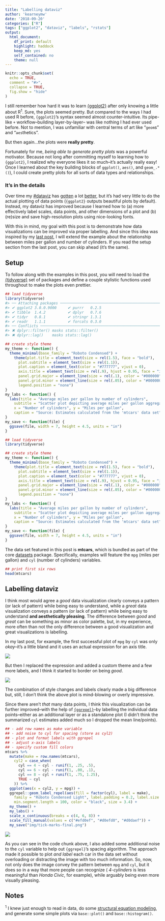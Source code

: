 ```yaml
---
title: "Labelling dataviz"
author: 'kearneymw'
date: '2018-09-20'
categories: ["R"]
tags: ["ggplot2", "dataviz", "labels", "rstats"]
output: 
  html_document: 
    df_print: default
    highlight: haddock
    keep_md: yes
    self_contained: no
    theme: null
---
```


```r
knitr::opts_chunk$set(
  echo = TRUE, 
  comment = "#>", 
  collapse = TRUE,
  fig.show = "hide"
)
```


I still remember how hard it was to learn [{ggplot2}](https://ggplot2.tidyverse.org)
after only knowing a little about R<sup>1</sup>. Sure, the plots seemed pretty. 
But compared to the ways I had used R before, `{ggplot2}`'s syntax seemed almost 
counter-intuitive. Its pipe-like `+` workflow–building layer-by-layer–
was like nothing I had ever used before. Not to mention, I was unfamiliar 
with central terms of art like "`geom`s" and "`aes`thetics". 

But then again...the plots were **really pretty**.

Fortunately for me, _being able to generate pretty plots_ was a powerful 
motivator. Because not long after committing myself to learning how to `{ggplot2}`, 
I realized why everyone likes it so much–it's actually really 
easy! Once I learned about the key building blocks of `ggplot()`, `aes()`, 
and `geom_.*()`), I could create pretty plots for all sorts of data types and 
relationships.

### It's in the details

Over time my [#dataviz](https://twitter.com/search?q=%23rstats%20%23dataviz&src=typed_query&f=image)
has [gotten](https://twitter.com/kearneymw/status/762833157578162180/photo/1) a lot [better](https://twitter.com/kearneymw/status/1040702237310365701/photo/1), but it's had very little 
to do the actual plotting of data points (`{ggplot2}` outputs beautiful plots by 
default). Instead, my dataviz has improved because I learned how to (a) more 
effectively label scales, data points, and other dimensions of a plot and (b) 
(re)size and save high-resolution plots using nice-looking fonts.

With this in mind, my goal with this post is to demonstrate how data 
visualizations can be improved via proper labelling. And since this idea was 
inspired by my [last post](../post/2018-09-17-tick-marks-var-names-and-ggplot2),
I will extend the example about the relationship between miles per gallon and 
number of cylinders. If you read the setup section from the last post, you can 
skip ahead (it's the same).

## Setup

To follow along with the examples in this post, you will need to load the 
[{tidyverse}](https://tidyverse.org) set of packages and define a couple stylistic 
functions used throughout to make the plots even prettier.

```r
## load tidyverse
library(tidyverse)
#> ── Attaching packages ───────────────────────────────────────────────────── tidyverse 1.2.1 ──
#> ✔ ggplot2 3.0.0.9000     ✔ purrr   0.2.5     
#> ✔ tibble  1.4.2          ✔ dplyr   0.7.6     
#> ✔ tidyr   0.8.1          ✔ stringr 1.3.1     
#> ✔ readr   1.1.1          ✔ forcats 0.3.0
#> ── Conflicts ──────────────────────────────────────────────────────── tidyverse_conflicts() ──
#> ✖ dplyr::filter() masks stats::filter()
#> ✖ dplyr::lag()    masks stats::lag()

## create style theme
my_theme <- function() {
  theme_minimal(base_family = "Roboto Condensed") + 
    theme(plot.title = element_text(size = rel(1.5), face = "bold"), 
      plot.subtitle = element_text(size = rel(1.1)),
      plot.caption = element_text(color = "#777777", vjust = 0),
      axis.title = element_text(size = rel(.9), hjust = 0.95, face = "italic"),
      panel.grid.major = element_line(size = rel(.1), color = "#000000"), 
      panel.grid.minor = element_line(size = rel(.05), color = "#000000"), 
      legend.position = "none")
}
my_labs <- function() {
  labs(title = "Average miles per gallon by number of cylinders", 
    subtitle = "Scatter plot depicting average miles per gallon aggregated by number of cylinders",
    x = "Number of cylinders", y = "Miles per gallon",
    caption = "Source: Estimates calculated from the 'mtcars' data set")
}
my_save <- function(file) {
  ggsave(file, width = 7, height = 4.5, units = "in")
}
```

```r
## load tidyverse
library(tidyverse)

## create style theme
my_theme <- function() {
  theme_minimal(base_family = "Roboto Condensed") + 
    theme(plot.title = element_text(size = rel(1.5), face = "bold"), 
      plot.subtitle = element_text(size = rel(1.1)),
      plot.caption = element_text(color = "#777777", vjust = 0),
      axis.title = element_text(size = rel(.9), hjust = 0.95, face = "italic"),
      panel.grid.major = element_line(size = rel(.1), color = "#000000"), 
      panel.grid.minor = element_line(size = rel(.05), color = "#000000"), 
      legend.position = "none")
}
my_labs <- function() {
  labs(title = "Average miles per gallon by number of cylinders", 
    subtitle = "Scatter plot depicting average miles per gallon aggregated by number of cylinders",
    x = "Number of cylinders", y = "Miles per gallon",
    caption = "Source: Estimates calculated from the 'mtcars' data set")
}
my_save <- function(file) {
  ggsave(file, width = 7, height = 4.5, units = "in")
}
```

The data set featured in this post is **mtcars**, which is bundled as part of 
the core [datasets](https://stat.ethz.ch/R-manual/R-devel/library/datasets/html/mtcars.html) 
package. Specifically, examples will feature the `mpg` (miles per gallon) 
and `cyl` (number of cylinders) variables.

```r
## print first six rows
head(mtcars)
```

## Labelling dataviz

I think most would agree a _good_ data visualization clearly 
conveys a pattern (or lack of pattern) while being easy to understand, while a 
_great_ data visualization conveys a pattern (or lack of pattern) while 
being easy to understand **and aesthetically pleasing**. The difference between
_good_ and _great_ can be something as minor as color palette, but, in my 
experience, more often than not the only difference between a good visualization
and great visualizations is labelling.

In my last post, for example, the first successful plot of `mpg` by `cyl` was 
only _okay_–it's a little bland and it uses an actual expression for an axis title.

<p style="align:center"> <img src="../img/tick-marks.png"> </p>

But then I replaced the expression and added a custom theme and a few more labels, 
and I think it started to border on being _good_.

<p style="align:center"> <img src="../img/with-labs.png"> </p>

The combination of style changes and labels clearly made a big difference but, still, 
I don't think the above plot is mind-blowing or overly impressive.

Since there aren't _that_ many data points, I think this visualization can be 
further improved–with the help of [`{ggrepel}`](https://github.com/slowkow/ggrepel)–by 
labelling the individual data points–either as an additional layer or as a 
standalone plot (I didn't think the summarized `cyl` estimates added much so I 
dropped the mean line/points).

```r
## - add row names as make variable
## - add noise to cyl for spacing (store as cyl2)
## - plot and format labels with ggrepel
## - adjust x-axis labels
## - specify custom fill colors
mtcars %>%
  mutate(make = row.names(mtcars),
    cyl2 = case_when(
      cyl == 4 ~ cyl - runif(1, .25, .5),
      cyl == 6 ~ cyl - runif(1, .00, .1),
      cyl == 8 ~ cyl + runif(1, .75, 1.25), 
      TRUE ~ cyl
    )) %>%
  ggplot(aes(x = cyl2, y = mpg)) + 
  ggrepel::geom_label_repel(aes(fill = factor(cyl), label = make), 
    family = "Roboto Condensed Light", label.padding = 0.2, label.size = .25, 
    min.segment.length = 100, color = "black", size = 3.4) + 
  my_theme() + 
  my_labs() + 
  scale_x_continuous(breaks = c(4, 6, 8)) + 
  scale_fill_manual(values = c("#efd0ef", "#d0efd0", "#d0daef")) +
  my_save("img/tick-marks-final.png")
```

<p style="align:center"> <img src="../img/tick-marks-final.png"> </p>

As you can see in the code chunk above, I also added some additional noise to 
the `cyl` variable to help out `{ggrepel}`'s spacing algorithm. The approach 
made it possible to plot _and label_ each car in the data set without overloading
or distracting the image with too much information. So, now, not only does the 
image convey the pattern between `mpg` and `cyl`, but it does so in a way that 
more people can recognize ( _4-cylinders_ is less meaningful than _Honda Civic_, for example),
while arguably being even more visually pleasing.

## Notes

<sup>1</sup> I knew just enough to read in data,
do some [structural equation modeling](http://lavaan.ugent.be/), and 
generate some simple plots via `base::plot()` and `base::histogram()`.

